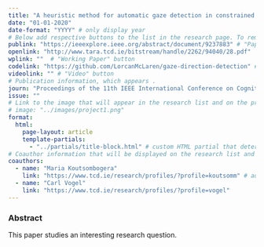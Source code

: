 ```yaml
---
title: "A heuristic method for automatic gaze detection in constrained multi-modal dialogue corpora" 
date: "01-01-2020"
date-format: "YYYY" # only display year 
# Below add respective buttons to the list in the research page. To remove buttons that are not needed, just remove the respective link here. 
publink: "https://ieeexplore.ieee.org/abstract/document/9237883" # "Paper" button 
openlink: "http://www.tara.tcd.ie/bitstream/handle/2262/94040/28.pdf"
wplink: ""  # "Working Paper" button
codelink: "https://github.com/LorcanMcLaren/gaze-direction-detection" # "Code" button
videolink: "" # "Video" button
# Publication information, which appears . 
journ: "Proceedings of the 11th IEEE International Conference on Cognitive Infocommunications (CogInfoCom)" 
issue: ""
# Link to the image that will appear in the research list and on the project page. If no image should appear, just remove the link here. 
# image: "../images/project1.png"
format: 
  html:
    page-layout: article
    template-partials: 
      - "../partials/title-block.html" # custom HTML partial that determines how the title block is displayed (with image, author and journal information). 
# Coauthor information that will be displayed on the research list and on the project page. 
coauthors:
  - name: "Maria Koutsombogera"
    link: "https://www.tcd.ie/research/profiles/?profile=koutsomm" # add link to co-author's website here. If no link should appear, just remove the link here.
  - name: "Carl Vogel"
    link: "https://www.tcd.ie/research/profiles/?profile=vogel"
---
```


### Abstract

This paper studies an interesting research question. 